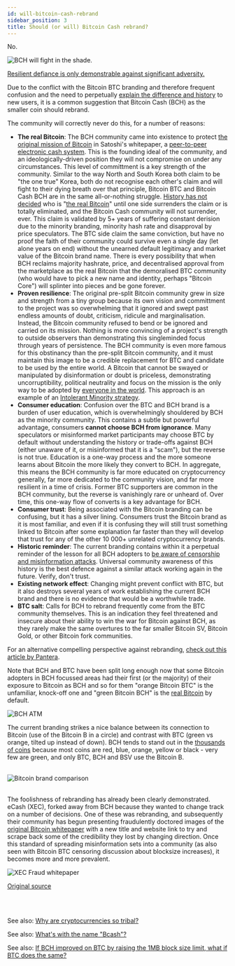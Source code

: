 ```yaml
---
id: will-bitcoin-cash-rebrand
sidebar_position: 3
title: Should (or will) Bitcoin Cash rebrand?
---
```




No.

<img src={shadeMeme} alt="BCH will fight in the shade." />

<br />

[Resilient defiance is only demonstrable against significant adversity.](https://www.youtube.com/watch?v=qdDdHMwhU2s)

Due to the conflict with the Bitcoin BTC branding and therefore frequent confusion and the need to perpetually [explain the difference and history](/start#episode-8-of-10-bitcoin-cash) to new users, it is a common suggestion that Bitcoin Cash (BCH) as the smaller coin should rebrand.

The community will correctly never do this, for a number of reasons:

- **The real Bitcoin**: The BCH community came into existence to protect [the original mission of Bitcoin](/faqs/BCH-vs-BTC/is-bch-the-real-bitcoin) in Satoshi's whitepaper, a [peer-to-peer electronic cash system](/bitcoin.pdf). This is the founding ideal of the community, and an ideologically-driven position they will not compromise on under any circumstances. This level of committment is a key strength of the community. Similar to the way North and South Korea both claim to be "the one true" Korea, both do not recognise each other's claim and will fight to their dying breath over that principle, Bitcoin BTC and Bitcoin Cash BCH are in the same all-or-nothing struggle. [History has not decided](/faqs/BCH-vs-BTC/hasnt-btc-already-won) who is "[the real Bitcoin](/faqs/BCH-vs-BTC/is-bch-the-real-bitcoin)" until one side surrenders the claim or is totally eliminated, and the Bitcoin Cash community will not surrender, ever. This claim is validated by 5+ years of suffering constant derision due to the minority branding, minority hash rate and disapproval by price speculators. The BTC side claim the same conviction, but have no proof the faith of their community could survive even a single day (let alone years on end) without the unearned default legitimacy and market value of the Bitcoin brand name. There is every possibility that when BCH reclaims majority hashrate, price, and decentralised approval from the marketplace as the real Bitcoin that the demoralised BTC community (who would have to pick a new name and identity, perhaps "Bitcoin Core") will splinter into pieces and be gone forever.
- **Proven resilience**: The original pre-split Bitcoin community grew in size and strength from a tiny group because its own vision and committment to the project was so overwhelming that it ignored and swept past endless amounts of doubt, criticism, ridicule and marginalisation. Instead, the Bitcoin community refused to bend or be ignored and carried on its mission. Nothing is more convincing of a project's strength to outside observers than demonstrating this singleminded focus through years of persistence. The BCH community is even more famous for this obstinancy than the pre-split Bitcoin community, and it must maintain this image to be a credible replacement for BTC and candidate to be used by the entire world. A Bitcoin that cannot be swayed or manipulated by disinformation or doubt is priceless, demonstrating uncorruptibility, political neutrality and focus on the mission is the only way to be adopted by [everyone in the world](/faqs/Podcast/what-do-you-mean-global-reserve-currency). This approach is an example of an [Intolerant Minority strategy](https://medium.com/incerto/the-most-intolerant-wins-the-dictatorship-of-the-small-minority-3f1f83ce4e15).
- **Consumer education**: Confusion over the BTC and BCH brand is a burden of user education, which is overwhelmingly shouldered by BCH as the minority community. This contains a subtle but powerful advantage, consumers **cannot choose BCH from ignorance**. Many speculators or misinformed market participants may choose BTC by default without understanding the history or trade-offs against BCH (either unaware of it, or misinformed that it is a "scam"), but the reverse is not true. Education is a one-way process and the more someone learns about Bitcoin the more likely they convert to BCH. In aggregate, this means the BCH community is far more educated on cryptocurrency generally, far more dedicated to the community vision, and far more resilient in a time of crisis. Former BTC supporters are common in the BCH community, but the reverse is vanishingly rare or unheard of. Over time, this one-way flow of converts is a key advantage for BCH.
- **Consumer trust**: Being associated with the Bitcoin branding can be confusing, but it has a silver lining. Consumers trust the Bitcoin brand as it is most familiar, and even if it is confusing they will still trust something linked to Bitcoin after some explanation far faster than they will develop that trust for any of the other 10 000+ unrelated cryptocurrency brands.
- **Historic reminder**: The current branding contains within it a perpetual reminder of the lesson for all BCH adopters to [be aware of censorship and misinformation attacks](/start#episode-8-of-10-bitcoin-cash). Universal community awareness of this history is the best defence against a similar attack working again in the future. Verify, don't trust.
- **Existing network effect**: Changing might prevent conflict with BTC, but it also destroys several years of work establishing the current BCH brand and there is no evidence that would be a worthwhile trade.
- **BTC salt**: Calls for BCH to rebrand frequently come from the BTC community themselves. This is an indication they feel threatened and insecure about their ability to win the war for Bitcoin against BCH, as they rarely make the same overtures to the far smaller Bitcoin SV, Bitcoin Gold, or other Bitcoin fork communities.

For an alternative compelling perspective against rebranding, [check out this article by Pantera](https://read.cash/@Pantera/time-tested-bitcoin-cash-a-powerful-brand-4955afee).

Note that BCH and BTC have been split long enough now that some Bitcoin adopters in BCH focussed areas had their first (or the majority) of their exposure to Bitcoin as BCH and so for them "orange Bitcoin BTC" is the unfamiliar, knock-off one and "green Bitcoin BCH" is the [real Bitcoin](/faqs/BCH-vs-BTC/is-bch-the-real-bitcoin) by default.

<img src={atm} alt="BCH ATM" />

The current branding strikes a nice balance between its connection to Bitcoin (use of the Bitcoin B in a circle) and contrast with BTC (green vs orange, tilted up instead of down). BCH tends to stand out in the [thousands of coins](https://www.coinmarketcap.com) because most coins are red, blue, orange, yellow or black - very few are green, and only BTC, BCH and BSV use the Bitcoin B.

<br />

<img src={bitcoinComparison} alt="Bitcoin brand comparison" />

<br />
<br />

The foolishness of rebranding has already been clearly demonstrated. eCash (XEC), forked away from BCH because they wanted to change track on a number of decisions. One of these was rebranding, and subsequently their community has begun presenting fraudulently doctored images of the [original Bitcoin whitepaper](/bitcoin.pdf) with a new title and website link to try and scrape back some of the credibility they lost by changing direction. Once this standard of spreading misinformation sets into a community (as also seen with Bitcoin BTC censoring discussion about blocksize increases), it becomes more and more prevalent.

<img src={xecFraud} alt="XEC Fraud whitepaper" />

[Original source](https://twitter.com/TheBCHPodcast/status/1510178070874968069)

<br />
<br />

See also: [Why are cryptocurrencies so tribal?](/faqs/Cryptocurrency/why-are-cryptocurrencies-tribal)

See also: [What's with the name "Bcash"?](/faqs/Other/whats-with-the-name-bcash)

See also: [If BCH improved on BTC by raising the 1MB block size limit, what if BTC does the same?](/faqs/BCH-vs-BTC/what-if-btc-raises-block-size)
